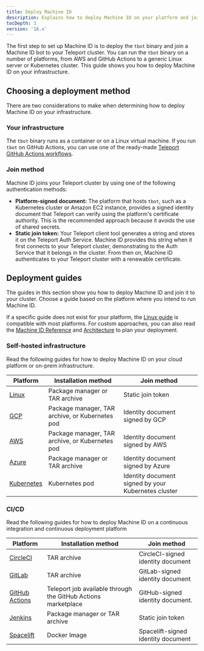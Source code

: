 ```yaml
---
title: Deploy Machine ID
description: Explains how to deploy Machine ID on your platform and join it to your Teleport cluster.
tocDepth: 3
version: '16.x'
---
```


The first step to set up Machine ID is to deploy the `tbot` binary and join a
Machine ID bot to your Teleport cluster. You can run the `tbot` binary on a
number of platforms, from AWS and GitHub Actions to a generic Linux server or
Kubernetes cluster. This guide shows you how to deploy Machine ID on your
infrastructure.

## Choosing a deployment method

There are two considerations to make when determining how to deploy Machine ID on
your infrastructure.

### Your infrastructure

The `tbot` binary runs as a container or on a Linux virtual machine. If you run
`tbot` on GitHub Actions, you can use one of the ready-made [Teleport GitHub
Actions workflows](https://github.com/teleport-actions).

### Join method

Machine ID joins your Teleport cluster by using one of the following
authentication methods:

- **Platform-signed document:** The platform that hosts `tbot`, such as a
  Kubernetes cluster or Amazon EC2 instance, provides a signed identity document
  that Teleport can verify using the platform's certificate authority. This is
  the recommended approach because it avoids the use of shared secrets.
- **Static join token:** Your Teleport client tool generates a string and stores
  it on the Teleport Auth Service. Machine ID provides this string when it first
  connects to your Teleport cluster, demonstrating to the Auth Service that it
  belongs in the cluster. From then on, Machine ID authenticates to your
  Teleport cluster with a renewable certificate.

## Deployment guides

The guides in this section show you how to deploy Machine ID and join it
to your cluster. Choose a guide based on the platform where you intend to run
Machine ID.

If a specific guide does not exist for your platform, the [Linux
guide](/docs/ver/16.x/machine-id/deployment/linux) is compatible with most platforms. For
custom approaches, you can also read the [Machine ID Reference](/docs/ver/16.x/machine-id/reference)
and [Architecture](/docs/ver/16.x/machine-id/architecture) to plan your deployment.

### Self-hosted infrastructure

Read the following guides for how to deploy Machine ID on your cloud platform or
on-prem infrastructure.

| Platform                                                      | Installation method                             | Join method                                         |
| ------------------------------------------------------------- | ----------------------------------------------- | --------------------------------------------------- |
| [Linux](/docs/ver/16.x/machine-id/deployment/linux)           | Package manager or TAR archive                  | Static join token                                   |
| [GCP](/docs/ver/16.x/machine-id/deployment/gcp)               | Package manager, TAR archive, or Kubernetes pod | Identity document signed by GCP                     |
| [AWS](/docs/ver/16.x/machine-id/deployment/aws)               | Package manager, TAR archive, or Kubernetes pod | Identity document signed by AWS                     |
| [Azure](/docs/ver/16.x/machine-id/deployment/azure)           | Package manager or TAR archive                  | Identity document signed by Azure                   |
| [Kubernetes](/docs/ver/16.x/machine-id/deployment/kubernetes) | Kubernetes pod                                  | Identity document signed by your Kubernetes cluster |

### CI/CD

Read the following guides for how to deploy Machine ID on a continuous
integration and continuous deployment platform

| Platform                                                              | Installation method                                           | Join method                        |
| --------------------------------------------------------------------- | ------------------------------------------------------------- | ---------------------------------- |
| [CircleCI](/docs/ver/16.x/machine-id/deployment/circleci)             | TAR archive                                                   | CircleCI-signed identity document  |
| [GitLab](/docs/ver/16.x/machine-id/deployment/gitlab)                 | TAR archive                                                   | GitLab-signed identity document    |
| [GitHub Actions](/docs/ver/16.x/machine-id/deployment/github-actions) | Teleport job available through the GitHub Actions marketplace | GitHub-signed identity document.   |
| [Jenkins](/docs/ver/16.x/machine-id/deployment/jenkins)               | Package manager or TAR archive                                | Static join token                  |
| [Spacelift](/docs/ver/16.x/machine-id/deployment/spacelift)           | Docker Image                                                  | Spacelift-signed identity document |
